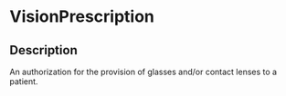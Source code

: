 # VisionPrescription
 ## Description 
 An authorization for the provision of glasses and/or contact lenses to a patient.